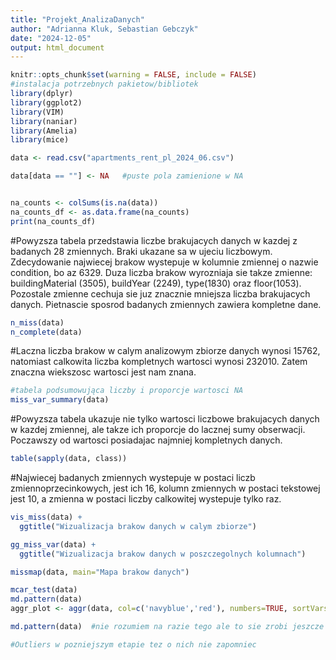 ```yaml
---
title: "Projekt_AnalizaDanych"
author: "Adrianna Kluk, Sebastian Gebczyk"
date: "2024-12-05"
output: html_document
---
```


```r
knitr::opts_chunk$set(warning = FALSE, include = FALSE)
#instalacja potrzebnych pakietow/bibliotek
library(dplyr)
library(ggplot2)
library(VIM)
library(naniar)
library(Amelia)
library(mice)
```

```r
data <- read.csv("apartments_rent_pl_2024_06.csv")

data[data == ""] <- NA   #puste pola zamienione w NA


na_counts <- colSums(is.na(data))
na_counts_df <- as.data.frame(na_counts)
print(na_counts_df)
```

#Powyzsza tabela przedstawia liczbe brakujacych danych w kazdej z badanych 28 zmiennych. Braki ukazane sa w ujeciu liczbowym. Zdecydowanie najwiecej brakow wystepuje w kolumnie zmiennej o nazwie condition, bo az 6329. Duza liczba brakow wyrozniaja sie takze zmienne: buildingMaterial (3505), buildYear (2249), type(1830) oraz floor(1053). Pozostale zmienne cechuja sie juz znacznie mniejsza liczba brakujacych danych. Pietnascie sposrod badanych zmiennych zawiera kompletne dane.

```r
n_miss(data)
n_complete(data)

```

#Laczna liczba brakow w calym analizowym zbiorze danych wynosi 15762, natomiast calkowita liczba kompletnych wartosci wynosi 232010. Zatem znaczna wiekszosc wartosci jest nam znana.

```r
#tabela podsumowująca liczby i proporcje wartosci NA
miss_var_summary(data) 

```

#Powyzsza tabela ukazuje nie tylko wartosci liczbowe brakujacych danych w kazdej zmiennej, ale takze ich proporcje do lacznej sumy obserwacji. Poczawszy od wartosci posiadajac najmniej kompletnych danych.

```r
table(sapply(data, class))
```

#Najwiecej badanych zmiennych wystepuje w postaci liczb zmiennoprzecinkowych, jest ich 16, kolumn zmiennych w postaci tekstowej jest 10, a zmienna w postaci liczby calkowitej wystepuje tylko raz.

```r

vis_miss(data) +
  ggtitle("Wizualizacja brakow danych w calym zbiorze")
```

```r
gg_miss_var(data) +
  ggtitle("Wizualizacja brakow danych w poszczegolnych kolumnach")
```

```r

missmap(data, main="Mapa brakow danych")

```

```r
mcar_test(data)
md.pattern(data)
aggr_plot <- aggr(data, col=c('navyblue','red'), numbers=TRUE, sortVars=TRUE, labels=names(data), cex.axis=.7, gap=3, ylab=c("Histogram of missing data","Pattern"))
```

```r

md.pattern(data)  #nie rozumiem na razie tego ale to sie zrobi jeszcze

#Outliers w pozniejszym etapie tez o nich nie zapomniec
```

